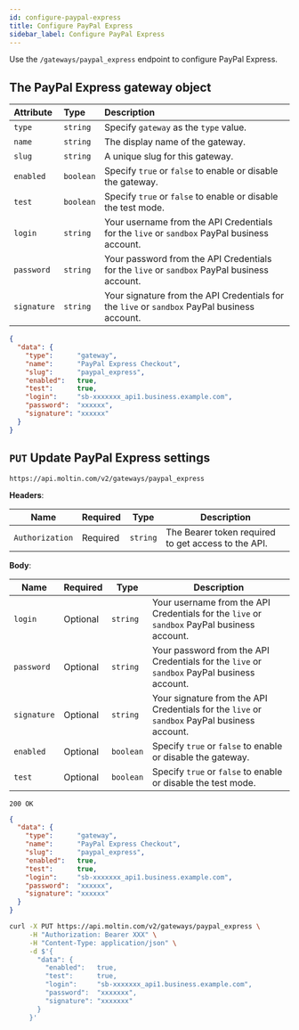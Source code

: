 ```yaml
---
id: configure-paypal-express
title: Configure PayPal Express
sidebar_label: Configure PayPal Express
---
```


Use the `/gateways/paypal_express`  endpoint to configure PayPal Express.

## The PayPal Express gateway object

<!--DOCUSAURUS_CODE_TABS-->

<!--Attributes-->

| Attribute | Type | Description |
| :--- | :--- | :--- |
| `type` | `string` | Specify `gateway` as the `type` value. |
| `name` | `string` | The display name of the gateway. |
| `slug` | `string` | A unique slug for this gateway. |
| `enabled` | `boolean` | Specify `true` or `false` to enable or disable the gateway. |
| `test` | `boolean` | Specify `true` or `false` to enable or disable the test mode. |
| `login` | `string` | Your username from the API Credentials for the `live` or `sandbox` PayPal business account. |
| `password` | `string` | Your password from the API Credentials for the `live` or `sandbox` PayPal business account. |
| `signature` | `string` | Your signature from the API Credentials for the `live` or `sandbox` PayPal business account. |

<!--Sample Object-->

```json
{
  "data": {
    "type":      "gateway",
	"name":      "PayPal Express Checkout",
	"slug":      "paypal_express",
	"enabled":   true,
	"test":      true,
	"login":     "sb-xxxxxxx_api1.business.example.com",
	"password":  "xxxxxx",
	"signature": "xxxxxx"
  }
}
```

<!--END_DOCUSAURUS_CODE_TABS-->

## `PUT` Update PayPal Express settings

```http
https://api.moltin.com/v2/gateways/paypal_express
```

<!--DOCUSAURUS_CODE_TABS-->

<!-- Request -->

**Headers**:

| Name | Required | Type | Description |
| --- | --- | --- | --- |
| `Authorization` | Required | `string` | The Bearer token required to get access to the API. |

**Body**:

| Name | Required | Type | Description |
| --- | --- | --- | --- |
| `login` | Optional | `string` | Your username from the API Credentials for the `live` or `sandbox` PayPal business account. |
| `password` | Optional | `string` | Your password from the API Credentials for the `live` or `sandbox` PayPal business account. |
| `signature` | Optional | `string` | Your signature from the API Credentials for the `live` or `sandbox` PayPal business account. |
| `enabled` | Optional | `boolean` | Specify `true` or `false` to enable or disable the gateway. |
| `test` | Optional | `boolean` | Specify `true` or `false` to enable or disable the test mode. |

<!-- Response -->

`200 OK`


```json
{
  "data": {
    "type":      "gateway",
	"name":      "PayPal Express Checkout",
	"slug":      "paypal_express",
	"enabled":   true,
	"test":      true,
	"login":     "sb-xxxxxxx_api1.business.example.com",
	"password":  "xxxxxx",
	"signature": "xxxxxx"
  }
}
```

<!--END_DOCUSAURUS_CODE_TABS-->

<!--DOCUSAURUS_CODE_TABS-->

<!--cURL-->

```bash
curl -X PUT https://api.moltin.com/v2/gateways/paypal_express \
     -H "Authorization: Bearer XXX" \
     -H "Content-Type: application/json" \
     -d $'{
       "data": {
         "enabled":   true,
         "test":      true,
         "login":     "sb-xxxxxxx_api1.business.example.com",
         "password":  "xxxxxxx",
         "signature": "xxxxxxx"
       }
     }'
```

<!--END_DOCUSAURUS_CODE_TABS-->
